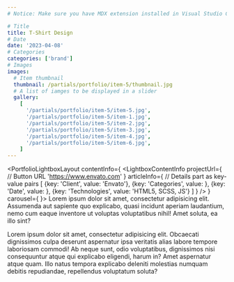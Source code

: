 ```yaml
---
# Notice: Make sure you have MDX extension installed in Visual Studio Code to see syntax highlighting

# Title
title: T-Shirt Design
# Date
date: '2023-04-08'
# Categories
categories: ['brand']
# Images
images:
  # Item thumbnail
  thumbnail: /partials/portfolio/item-5/thumbnail.jpg
  # A list of iamges to be displayed in a slider
  gallery:
    [
      '/partials/portfolio/item-5/item-5.jpg',
      '/partials/portfolio/item-5/item-1.jpg',
      '/partials/portfolio/item-5/item-2.jpg',
      '/partials/portfolio/item-5/item-3.jpg',
      '/partials/portfolio/item-5/item-4.jpg',
      '/partials/portfolio/item-5/item-6.jpg',
    ]
---
```

<PortfolioLightboxLayout
  contentInfo={
    <LightboxContentInfo
      projectUrl={
        // Button URL
        'https://www.envato.com'
      }
      articleInfo={
        // Details part as key-value pairs
        [
          {key: 'Client', value: 'Envato'},
          {key: 'Categories', value: <CategoriesToText />},
          {key: 'Date', value: <DateToText />},
          {key: 'Technologies', value: 'HTML5, SCSS, JS'}
        ]
      }
    />
  }
  carousel={
    <LightboxCarousel />
}>
Lorem ipsum dolor sit amet, consectetur adipisicing elit. Assumenda aut sapiente quo explicabo, quasi incidunt aperiam laudantium, nemo cum eaque inventore ut voluptas voluptatibus nihil! Amet soluta, ea illo sint?

Lorem ipsum dolor sit amet, consectetur adipisicing elit. Obcaecati dignissimos culpa deserunt aspernatur ipsa veritatis alias labore tempore laboriosam commodi! Ab neque sunt, odio voluptatibus, dignissimos nisi consequuntur atque qui explicabo eligendi, harum in? Amet aspernatur atque quam. Illo natus tempora explicabo deleniti molestias numquam debitis repudiandae, repellendus voluptatum soluta?

</PortfolioLightboxLayout>
